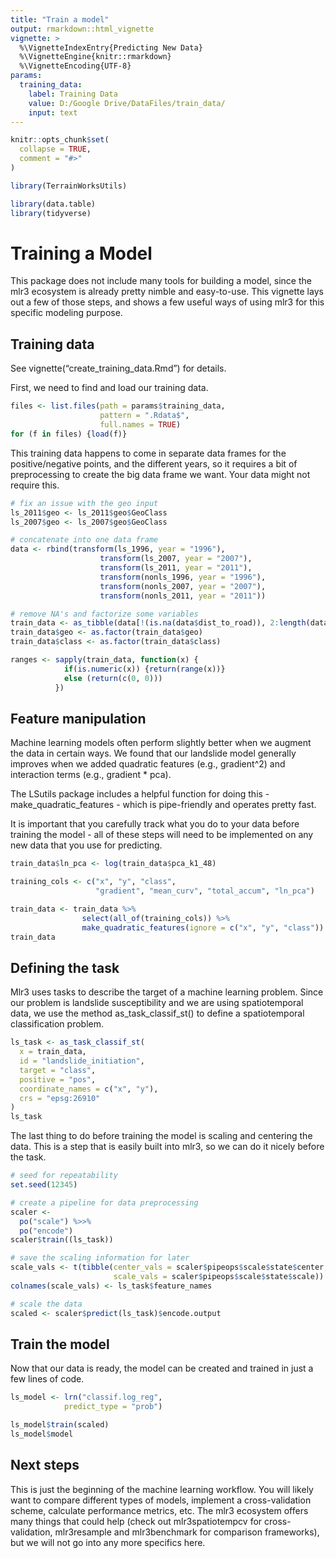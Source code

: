 ```yaml
---
title: "Train a model"
output: rmarkdown::html_vignette
vignette: >
  %\VignetteIndexEntry{Predicting New Data}
  %\VignetteEngine{knitr::rmarkdown}
  %\VignetteEncoding{UTF-8}
params: 
  training_data: 
    label: Training Data
    value: D:/Google Drive/DataFiles/train_data/
    input: text
---
```


```r
knitr::opts_chunk$set(
  collapse = TRUE,
  comment = "#>"
)
```

```r
library(TerrainWorksUtils)

library(data.table)
library(tidyverse)
```

# Training a Model

This package does not include many tools for building a model, since the mlr3 ecosystem is already pretty nimble and easy-to-use. This vignette lays out a few of those steps, and shows a few useful ways of using mlr3 for this specific modeling purpose. 

## Training data

See vignette("create_training_data.Rmd") for details. 

First, we need to find and load our training data. 

```r
files <- list.files(path = params$training_data, 
                    pattern = ".Rdata$", 
                    full.names = TRUE)
for (f in files) {load(f)}
```

This training data happens to come in separate data frames for the positive/negative points, and the different years, so it requires a bit of preprocessing to create the big data frame we want. Your data might not require this. 

```r
# fix an issue with the geo input
ls_2011$geo <- ls_2011$geo$GeoClass
ls_2007$geo <- ls_2007$geo$GeoClass

# concatenate into one data frame
data <- rbind(transform(ls_1996, year = "1996"),
                    transform(ls_2007, year = "2007"),
                    transform(ls_2011, year = "2011"),
                    transform(nonls_1996, year = "1996"),
                    transform(nonls_2007, year = "2007"),
                    transform(nonls_2011, year = "2011"))

# remove NA's and factorize some variables
train_data <- as_tibble(data[!(is.na(data$dist_to_road)), 2:length(data)])
train_data$geo <- as.factor(train_data$geo)
train_data$class <- as.factor(train_data$class)

ranges <- sapply(train_data, function(x) {
            if(is.numeric(x)) {return(range(x))}
            else (return(c(0, 0)))
          })

```

## Feature manipulation

Machine learning models often perform slightly better when we augment the data in certain ways. We found that our landslide model generally improves when we added quadratic features (e.g., gradient^2) and interaction terms (e.g., gradient * pca). 

The LSutils package includes a helpful function for doing this - make_quadratic_features - which is pipe-friendly and operates pretty fast. 

It is important that you carefully track what you do to your data before training the model - all of these steps will need to be implemented on any new data that you use for predicting. 

```r
train_data$ln_pca <- log(train_data$pca_k1_48)
```

```r

training_cols <- c("x", "y", "class", 
                   "gradient", "mean_curv", "total_accum", "ln_pca")

train_data <- train_data %>% 
                select(all_of(training_cols)) %>%
                make_quadratic_features(ignore = c("x", "y", "class"))
train_data
```

## Defining the task 

Mlr3 uses tasks to describe the target of a machine learning problem. 
Since our problem is landslide susceptibility and we are using spatiotemporal data, we use the method as_task_classif_st() to define a spatiotemporal classification problem. 


```r
ls_task <- as_task_classif_st(
  x = train_data, 
  id = "landslide_initiation",
  target = "class", 
  positive = "pos", 
  coordinate_names = c("x", "y"), 
  crs = "epsg:26910"
)
ls_task
```

The last thing to do before training the model is scaling and centering the data. This is a step that is easily built into mlr3, so we can do it nicely before the task.

```r
# seed for repeatability
set.seed(12345)

# create a pipeline for data preprocessing
scaler <- 
  po("scale") %>>% 
  po("encode") 
scaler$train((ls_task))

# save the scaling information for later
scale_vals <- t(tibble(center_vals = scaler$pipeops$scale$state$center, 
                       scale_vals = scaler$pipeops$scale$state$scale))
colnames(scale_vals) <- ls_task$feature_names

# scale the data
scaled <- scaler$predict(ls_task)$encode.output
```

## Train the model

Now that our data is ready, the model can be created and trained in just a few lines of code. 

```r
ls_model <- lrn("classif.log_reg", 
            predict_type = "prob")

ls_model$train(scaled)
ls_model$model
```

## Next steps

This is just the beginning of the machine learning workflow. You will likely want to compare different types of models, implement a cross-validation scheme, calculate performance metrics, etc. The mlr3 ecosystem offers many things that could help (check out mlr3spatiotempcv for cross-validation, mlr3resample and mlr3benchmark for comparison frameworks), but we will not go into any more specifics here. 
